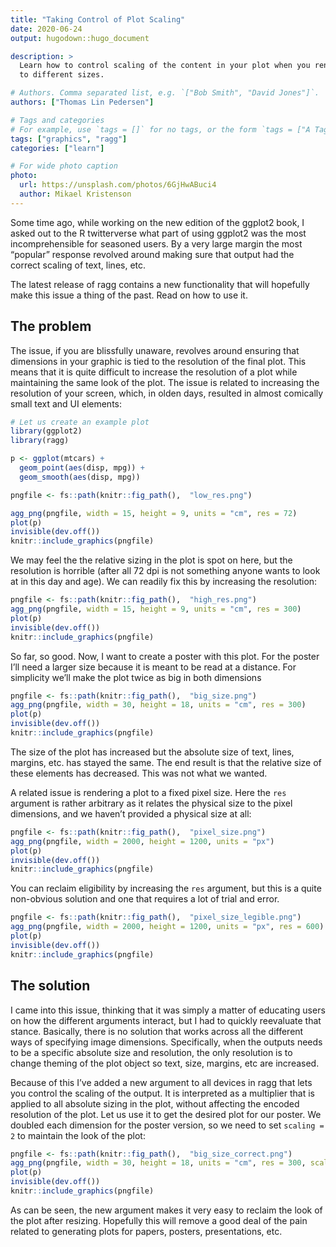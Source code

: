 ```yaml
---
title: "Taking Control of Plot Scaling"
date: 2020-06-24
output: hugodown::hugo_document

description: > 
  Learn how to control scaling of the content in your plot when you render plots
  to different sizes.

# Authors. Comma separated list, e.g. `["Bob Smith", "David Jones"]`.
authors: ["Thomas Lin Pedersen"]

# Tags and categories
# For example, use `tags = []` for no tags, or the form `tags = ["A Tag", "Another Tag"]` for one or more tags.
tags: ["graphics", "ragg"]
categories: ["learn"]

# For wide photo caption
photo:
  url: https://unsplash.com/photos/6GjHwABuci4
  author: Mikael Kristenson
---
```


Some time ago, while working on the new edition of the ggplot2 book, I asked out to the R twitterverse what part of using ggplot2 was the most incomprehensible for seasoned users. By a very large margin the most "popular" response revolved around making sure that output had the correct scaling of text, lines, etc.

The latest release of ragg contains a new functionality that will hopefully make this issue a thing of the past. Read on how to use it.

## The problem
The issue, if you are blissfully unaware, revolves around ensuring that dimensions in your graphic is tied to the resolution of the final plot. This means that it is quite difficult to increase the resolution of a plot while maintaining the same look of the plot. The issue is related to increasing the resolution of your screen, which, in olden days, resulted in almost comically small text and UI elements:

```r
# Let us create an example plot
library(ggplot2)
library(ragg)

p <- ggplot(mtcars) + 
  geom_point(aes(disp, mpg)) + 
  geom_smooth(aes(disp, mpg))

pngfile <- fs::path(knitr::fig_path(),  "low_res.png")

agg_png(pngfile, width = 15, height = 9, units = "cm", res = 72)
plot(p)
invisible(dev.off())
knitr::include_graphics(pngfile)
```

We may feel the the relative sizing in the plot is spot on here, but the resolution is horrible (after all 72 dpi is not something anyone wants to look at in this day and age). We can readily fix this by increasing the resolution:

```r
pngfile <- fs::path(knitr::fig_path(),  "high_res.png")
agg_png(pngfile, width = 15, height = 9, units = "cm", res = 300)
plot(p)
invisible(dev.off())
knitr::include_graphics(pngfile)
```

So far, so good. Now, I want to create a poster with this plot. For the poster I'll need a larger size because it is meant to be read at a distance. For simplicity we'll make the plot twice as big in both dimensions

```r
pngfile <- fs::path(knitr::fig_path(),  "big_size.png")
agg_png(pngfile, width = 30, height = 18, units = "cm", res = 300)
plot(p)
invisible(dev.off())
knitr::include_graphics(pngfile)
```

The size of the plot has increased but the absolute size of text, lines, margins, etc. has stayed the same. The end result is that the relative size of these elements has decreased. This was not what we wanted.

A related issue is rendering a plot to a fixed pixel size. Here the `res` argument is rather arbitrary as it relates the physical size to the pixel dimensions, and we haven't provided a physical size at all:

```r
pngfile <- fs::path(knitr::fig_path(),  "pixel_size.png")
agg_png(pngfile, width = 2000, height = 1200, units = "px")
plot(p)
invisible(dev.off())
knitr::include_graphics(pngfile)
```

You can reclaim eligibility by increasing the `res` argument, but this is a quite non-obvious solution and one that requires a lot of trial and error.

```r
pngfile <- fs::path(knitr::fig_path(),  "pixel_size_legible.png")
agg_png(pngfile, width = 2000, height = 1200, units = "px", res = 600)
plot(p)
invisible(dev.off())
knitr::include_graphics(pngfile)
```

## The solution
I came into this issue, thinking that it was simply a matter of educating users on how the different arguments interact, but I had to quickly reevaluate that stance. Basically, there is no solution that works across all the different ways of specifying image dimensions. Specifically, when the outputs needs to be a specific absolute size and resolution, the only resolution is to change theming of the plot object so text, size, margins, etc are increased.

Because of this I've added a new argument to all devices in ragg that lets you
control the scaling of the output. It is interpreted as a multiplier that is applied to all absolute sizing in the plot, without affecting the encoded resolution of the plot. Let us use it to get the desired plot for our poster. We doubled each dimension for the poster version, so we need to set `scaling = 2` to maintain the look of the plot:

```r
pngfile <- fs::path(knitr::fig_path(),  "big_size_correct.png")
agg_png(pngfile, width = 30, height = 18, units = "cm", res = 300, scaling = 2)
plot(p)
invisible(dev.off())
knitr::include_graphics(pngfile)
```

As can be seen, the new argument makes it very easy to reclaim the look of the plot after resizing. Hopefully this will remove a good deal of the pain related to generating plots for papers, posters, presentations, etc.
